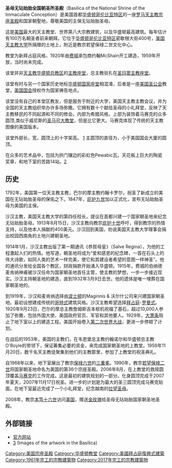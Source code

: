 {{Infobox church
| denomination = [[天主教會|天主教會]]
| name = 圣母无玷始胎国家朝圣地圣殿
| other name = Basilica of the National Shrine of the Immaculate Conception
| img = Basilica of the National Shrine of the Immaculate Conception, Washington.jpg
| caption = <small>圣母无玷始胎国家朝圣地圣殿的主立面</small>
| imagealt = Tree-lined entry road leading to the main façade, showing the entry with the great rose window, dome, and bell tower attached to the left of the main structure
| coordinates = {{coord|38|56|0|N|77|0|02|W|display=inline,title}}
| country = {{USA}}
| location = [[華盛頓哥倫比亞特區|華盛頓哥倫比亞特區]]
| tradition = [[天主教會|天主教會]]
| website = {{URL|https://www.nationalshrine.org|Basilica of the National Shrine of the Immaculate Conception}}
| status = [[小教堂|小教堂]]
| dedication = [[聖母無染原罪|聖母無染原罪]]
| consecrated date = {{Start date and years ago|1920|9|23|mf=y}}
| dedicated date = {{Start date and years ago|1959|11|20|mf=y}}
| architect = [[Maginnis_&_Walsh|Maginnis & Walsh]]
| architectural type = Basilica
| style = [[Byzantine_Revival_architecture|Byzantine Revival]] and [[Romanesque_Revival_architecture|Romanesque Revival]]
| groundbreaking = {{Start date and years ago|1924|4|20|mf=y}}
| year completed = {{Start date and years ago|2017|12|8|mf=y}}
| capacity = 10,000 (6,000 in the Great Upper Church; 4,000 in the Crypt Church)<ref name="architecture">{{cite web |url=https://www.nationalshrine.org/wp-content/uploads/2018/11/BNSIC-Architectural-Details-of-the-Basilica.pdf |title=Architectural Details of the Basilica |website=National Shrine |access-date=July 24, 2019 |archive-date=2021-07-15 |archive-url=https://web.archive.org/web/20210715172331/https://www.nationalshrine.org/wp-content/uploads/2018/11/BNSIC-Architectural-Details-of-the-Basilica.pdf |dead-url=no }}</ref>
| length = {{convert|460|ft|m}}<ref name="architecture"/>
| width = {{convert|240|ft|m}}<ref name="architecture"/>
| width nave = {{convert|157|ft|m}}<ref name="architecture"/>
| height max = {{convert|329|ft|m}}<ref name="architecture"/>
| dome height outer = {{convert|237|ft|m}}<ref name="architecture"/>
| dome height inner = {{convert|159|ft|m}}<ref name="architecture"/>
| dome dia outer = {{convert|108|ft|m}}<ref name="architecture"/>
| dome dia inner = {{convert|89|ft|m}}<ref name="architecture"/>
| archdiocese = [[Archdiocese_of_Washington|Archdiocese of Washington]]
| archbishop = [[Wilton_Daniel_Gregory|Wilton Daniel Gregory]]
| rector = 
| priest =
| director = 
}}
'''圣母无玷始胎全国朝圣所圣殿'''（Basilica of the National Shrine of the Immaculate Conception）是美国首都[[华盛顿哥伦比亚特区|华盛顿哥伦比亚特区]]的一座[[罗马天主教|罗马天主教]][[宗座圣殿|宗座圣殿]]和国家朝聖地，尊敬美国的主保无玷始胎圣母。

这是[[美国|美国]]最大的天主教堂、世界第八大宗教建筑，以及华盛顿最高建筑。每年估计有100万名朝圣者前来朝拜。它位于[[华盛顿哥伦比亚特区|华盛顿哥伦比亚特区]]密歇根大街400号，[[美国天主教大学|美国天主教大学]]所捐赠的土地上，附近是教宗若望保禄二世文化中心。

教堂为新拜占庭风格，1920年由[[费城|费城]]承包商约翰McShain开工建造，1959年开放，当时尚未完成。 

该堂并非[[天主教华盛顿总教区|天主教华盛顿总教区]]的[[主教座堂|主教座堂]]，总主教驻扎在[[圣玛窦主教座堂_(华盛顿)|圣玛窦主教座堂]]。

该堂有时与另一个国家历史地标[[华盛顿国家座堂|华盛顿国家座堂]]相混淆，后者是一座[[美国圣公会|美国圣公会]]教堂，[[美国国会|美国国会]]授权作为国家祷告地点。 

该堂没有自己的本堂区教友，但是服务于附近的大学，美国天主教主教会议，并为全国的天主教组织举办许多场弥撒。它拥有数十个献给圣母的小礼拜堂，反映了天主教移民的不同起源和不同的修会。内部为希腊风格，上部为装饰着马赛克的众多圆顶,类似于威尼斯的[[圣马可大教堂|圣马可大教堂]]，但是比它更大。马赛克体现了传统的天主教图像的美国版本。

该堂外部长{{convert|459|ft|m|abbr=on}}，宽{{convert|240|ft|m|abbr=on}}，圆顶上的十字架高{{convert|237|ft|m|abbr=on}}。 [https://web.archive.org/web/20090208225951/http://www.nationalshrine.com/site/pp.asp?c=etITK6OTG&b=130927]  
主圆顶的直径为{{convert|7|ft|m}}，小于美国国会大厦的圆顶。

在众多的艺术品中，包括为拱门镶边的彩虹色Pewabic瓦，天花板上巨大的陶瓷奖章，和地下室的苦路14站。[https://web.archive.org/web/20070808142759/http://info.detnews.com/history/story/index.cfm?id=23&category=life]

==历史==
1792年，美国第一位天主教主教，巴尔的摩主教约翰卡罗尔，祝圣了新成立的美国在无玷始胎圣母的保佑之下。1847年，[[庇护九世|庇护九世]]加以正式化，宣布无玷始胎圣母为美国的主保。

沙汉主教，美国天主教大学的第四任校长，提议在首都兴建一个国家朝圣地来纪念无玷始胎圣母。1913年8月15日，沙汉主教向教宗[[庇护十世|庇护十世]]呼吁，得到教宗的热情支持，以及他本人捐献的400美元。沙汉回到美国，劝说美国天主教大学理事会捐出校园西南角的土地兴建朝圣地。

1914年1月，沙汉主教出版了第一期通讯《恭賀母皇》（Salve Regina），为他的工程激起人们的热情。他写道，朝圣地将成为“爱和感恩的纪念碑，一首在石头上的伟大诗歌，如同人类的艺术一样完美，使它和其建设者希望的意图一样神圣”。他的通讯分发给全国各个教区，财政捐款开始涌入华盛顿。1915年，费城的伯纳德麦肯纳神甫被沙汉任命为国家朝圣地首任主管，使主教的梦想，一步一步接近现实。沙汉主持朝圣地的建造，直到1932年3月9日去世。他的遗体是唯一埋葬在国家朝圣地的。

到1919年，沙汉和麦肯纳选择由[[波士顿|波士顿]]的Maginnis & 沃尔什公司来兴建国家朝圣地。最初设想建成传统的[[哥特式建筑|哥特式]]建筑风格。沙汉主教希望选择[[拜占庭建筑|拜占庭]]-[[罗曼式建筑|罗曼式]]。1920年9月23日，巴尔的摩总主教詹姆斯吉本枢机祝福了基石，超过10,000人参加了弥撒，包括外国大使、美国政府官员、军官和其他要人。1929年，[[大萧条|大萧条]]阻止了地下室以上的建造工程。美国开始卷入[[第二次世界大战|第二次世界大战]]，更进一步停顿了计划。

在战后的1953年，美国的主教们，在韦恩堡总主教约翰诺尔和华盛顿总主教O'Boyle的带领下，保证筹集必要的资金，来完成国家朝圣地的上教堂。1959年11月20日，数千名天主教徒聚集到他们的主教那里，参加了上教堂的祝圣典礼。  

自1968年以来，地下室展出了教宗[[保禄六世|保禄六世]]的[[三重冕|三重冕]]。1990年，教宗[[若望保禄二世|若望保禄二世]]将国家朝圣地命名为美国的第36个宗座圣殿。2006年8月，在上教堂的救赎圆顶覆盖[[马赛克|马赛克]]的工作完成。这是最初的建筑规划的一部分。化身圆顶完成于2007年夏天，2007年11月17日祝圣。进一步的计划是为最大的圣三圆顶完成马赛克贴面。在地下室最近完成了一个小礼拜堂，纪念越南的[[拉望圣母|拉望圣母]]。

2008年，教宗[[本笃十六世|本笃十六世]]访问[[美国|美国]]，赠送[[金玫瑰|金玫瑰]]给圣母无玷始胎国家朝圣地圣殿。



==外部链接==
*[http://www.nationalshrine.com/ 官方网站] {{Wayback|url=http://www.nationalshrine.com/ |date=20090106204426 }}
*[http://www.stainedglassphotography.com/Basilica%20of%20the%20National%20Shrine/album/index.html] {{Wayback|url=http://www.stainedglassphotography.com/Basilica%20of%20the%20National%20Shrine/album/index.html |date=20190605235627 }} (Images of the artwork in the Basilica)
{{Washington DC landmarks}}
[[Category:美国宗座圣殿|Category:美国宗座圣殿]]
[[Category:华盛顿教堂|Category:华盛顿教堂]]
[[Category:美國拜占庭復興式建築|Category:美國拜占庭復興式建築]]
[[Category:1961年完工的宗教建築物|Category:1961年完工的宗教建築物]]
[[Category:2017年完工的宗教建築物|Category:2017年完工的宗教建築物]]
